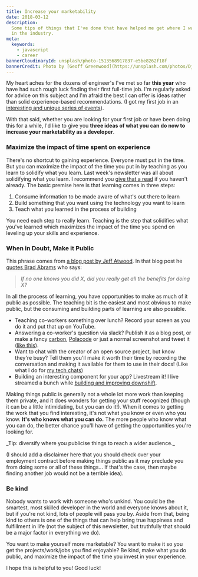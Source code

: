 ```yaml
---
title: Increase your marketability
date: 2018-03-12
description:
  Some tips of things that I've done that have helped me get where I want to be
  in the industry.
meta:
  keywords:
    - javascript
    - career
bannerCloudinaryId: unsplash/photo-1513568917837-e5be8262f18f
bannerCredit: Photo by [Geoff Greenwood](https://unsplash.com/photos/Dj5evF5JCjI)
---
```


My heart aches for the dozens of engineer's I've met so far **this year** who
have had such rough luck finding their first full-time job. I'm regularly asked
for advice on this subject and I'm afraid the best I can offer is ideas rather
than solid experience-based recommendations. (I got my first job in an
[interesting and unique series of events](https://github.com/kentcdodds/ama/issues/1)).

With that said, whether you are looking for your first job or have been doing
this for a while, I'd like to give you **three ideas of what you can do now to
increase your marketability as a developer**.

### Maximize the impact of time spent on experience

There's no shortcut to gaining experience. Everyone must put in the time. But
you can maximize the impact of the time you put in by teaching as you learn to
solidify what you learn. Last week's newsletter was all about solidifying what
you learn. I recommend you
[give that a read](https://tinyletter.com/kentcdodds/letters/solidifying-what-you-learn)
if you haven't already. The basic premise here is that learning comes in three
steps:

1.  Consume information to be made aware of what's out there to learn
2.  Build something that you want using the technology you want to learn
3.  Teach what you learned in the process of building

You need each step to really learn. Teaching is the step that solidifies what
you've learned which maximizes the impact of the time you spend on leveling up
your skills and experience.

### When in Doubt, Make it Public

This phrase comes from
[a blog post by Jeff Atwood](https://blog.codinghorror.com/when-in-doubt-make-it-public).
In that blog post he
[quotes Brad Abrams](https://blogs.msdn.microsoft.com/brada/2006/04/10/pm-tip-11-information-is-the-currency-of-program-management)
who says:

> _If no one knows you did X, did you really get all the benefits for doing X?_

In all the process of learning, you have opportunities to make as much of it
public as possible. The teaching bit is the easiest and most obvious to make
public, but the consuming and building parts of learning are also possible.

- Teaching co-workers something over lunch? Record your screen as you do it and
  put that up on YouTube.
- Answering a co-worker's question via slack? Publish it as a blog post, or make
  a fancy [carbon](https://carbon.now.sh),
  [Polacode](https://github.com/octref/polacode) or just a normal screenshot and
  tweet it ([like this](https://x.com/wesbos/status/962067758816018432)).
- Want to chat with the creator of an open source project, but know they're
  busy? Tell them you'll make it worth their time by recording the conversation
  and making it available for them to use in their docs! (Like what I do for
  [my tech chats](https://kcd.im/tech-chats))
- Building an interesting component for your app? Livestream it! I live streamed
  a bunch while [building and improving downshift](http://kcd.im/livestreams).

Making things public is generally not a whole lot more work than keeping them
private, and it does wonders for getting your stuff recognized (though it can be
a little intimidating, but you can do it!). When it comes to getting the work
that you find interesting, it's not what you know or even who you know. **It's
who knows what you can do.** The more people who know what you can do, the
better chance you'll have of getting the opportunities you're looking for.

<callout-success>
	_Tip: diversify where you publicise things to reach a wider audience._
</callout-success>

(I should add a disclaimer here that you should check over your employment
contract before making things public as it may preclude you from doing some or
all of these things... If that's the case, then maybe finding another job would
not be a terrible idea).

### Be kind

Nobody wants to work with someone who's unkind. You could be the smartest, most
skilled developer in the world and everyone knows about it, but if you're not
kind, lots of people will pass you by. Aside from that, being kind to others is
one of the things that can help bring true happiness and fulfillment in life
(not the subject of this newsletter, but truthfully that should be a major
factor in everything we do).

You want to make yourself more marketable? You want to make it so you get the
projects/work/jobs you find enjoyable? Be kind, make what you do public, and
maximize the impact of the time you invest in your experience.

I hope this is helpful to you! Good luck!
